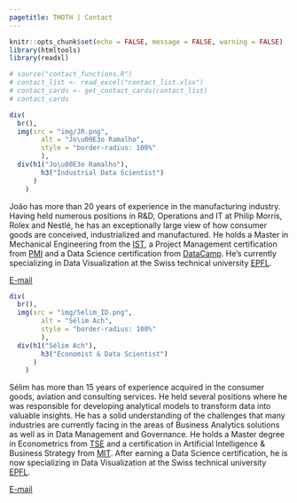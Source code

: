 ```yaml
---
pagetitle: THOTH | Contact
---
```


```r
knitr::opts_chunk$set(echo = FALSE, message = FALSE, warning = FALSE)
library(htmltools)
library(readxl)
```

```r
# source("contact_functions.R")
# contact_list <- read_excel("contact_list.xlsx")
# contact_cards <- get_contact_cards(contact_list)
# contact_cards
```

```r
div(
  br(),
  img(src = "img/JR.png",
        alt = "Jo\u00E3o Ramalho",
        style = "border-radius: 100%"
        ),
  div(h1("Jo\u00E3o Ramalho"),
        h3("Industrial Data Scientist")
      )
    )
```

João has more than 20 years of experience in the manufacturing industry. Having held numerous positions in R&D, Operations and IT at Philip Morris, Rolex and Nestlé, he has an exceptionally large view of how consumer goods are conceived, industrialized and manufactured. He holds a Master in Mechanical Engineering from the [IST](http://ist.pt/), a Project Management certification from [PMI](https://www.pmi.org/) and a Data Science certification from [DataCamp](https://www.datacamp.com/). He's currently specializing in Data Visualization at the Swiss technical university [EPFL](https://www.extensionschool.ch/).

[E-mail](ramalho.joao@protonmail.com)

```r
div(
  br(),
  img(src = "img/Selim_ID.png",
        alt = "Sélim Ach",
        style = "border-radius: 100%"
        ),
  div(h1("Sélim Ach"),
        h3("Economist & Data Scientist")
      )
    )
```

Sélim has more than 15 years of experience acquired in the consumer goods, aviation and consulting services. He held several positions where he was responsible for developing analytical models to transform data into valuable insights. He has a solid understanding of the challenges that many industries are currently facing in the areas of Business Analytics solutions as well as in Data Management and Governance. He holds a Master degree in Econometrics from [TSE](https://www.tse-fr.eu) and a certification in Artificial Intelligence & Business Strategy from [MIT](https://executive.mit.edu). After earning a Data Science certification, he is now specializing in Data Visualization at the Swiss technical university [EPFL](https://www.extensionschool.ch/).

[E-mail](s.ach@bluewin.ch)

